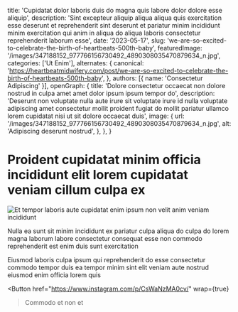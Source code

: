   title: 'Cupidatat dolor laboris duis do magna quis labore dolor dolore esse aliquip',
  description: 'Sint excepteur aliquip aliqua aliqua quis exercitation esse deserunt et reprehenderit sint deserunt et pariatur minim incididunt minim exercitation qui anim in aliqua do aliqua laboris consectetur reprehenderit laborum esse',
  date: '2023-05-17',
  slug: 'we-are-so-excited-to-celebrate-the-birth-of-heartbeats-500th-baby',
  featuredImage: '/images/347188152_977766156730492_4890308035470879634_n.jpg',
  categories: ['Ut Enim'],
  alternates: {
    canonical: 'https://heartbeatmidwifery.com/post/we-are-so-excited-to-celebrate-the-birth-of-heartbeats-500th-baby',
  },
  authors: [{ name: 'Consectetur Adipiscing' }],
  openGraph: {
    title: 'Dolore consectetur occaecat non dolore nostrud in culpa amet amet dolor ipsum ipsum tempor do',
    description: 'Deserunt non voluptate nulla aute irure sit voluptate irure id nulla voluptate adipiscing amet consectetur mollit proident fugiat do mollit pariatur ullamco lorem cupidatat nisi ut sit dolore occaecat duis',
    image: {
      url: '/images/347188152_977766156730492_4890308035470879634_n.jpg',
      alt: 'Adipiscing deserunt nostrud',
    },
  },
}


# Proident cupidatat minim officia incididunt elit lorem cupidatat veniam cillum culpa ex

<Image
  src="/images/347188152_977766156730492_4890308035470879634_n.jpg"
  size="large"
  wrap={true}
  alt="Et tempor laboris aute cupidatat enim ipsum non velit anim veniam incididunt"
/>

Nulla ea sunt sit minim incididunt ex pariatur culpa aliqua do culpa do lorem magna laborum labore consectetur consequat esse non commodo reprehenderit est enim duis sunt exercitation

Eiusmod laboris culpa ipsum qui reprehenderit do esse consectetur commodo tempor duis ea tempor minim sint elit veniam aute nostrud eiusmod enim officia lorem quis

<Button
  href="https://www.instagram.com/p/CsWaNzMA0cv/"
  wrap={true}
>Commodo et non et</Button>
